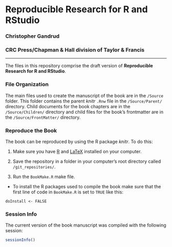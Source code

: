 # Reproducible Research for R and RStudio

### Christopher Gandrud

### CRC Press/Chapman & Hall division of Taylor & Francis

---

The files in this repository comprise the draft version of **Reproducible Research for R and RStudio**.

### File Organization

The main files used to create the manuscript of the book are in the `/Source` folder. This folder contains the parent *knitr* `.Rnw` file in the `/Source/Parent/` directory. Child documents for the book chapters are in the `/Source/Children/` directory and child files for the book's frontmatter are in the `/Source/FrontMatter/` directory.

### Reproduce the Book

The book can be reproduced by using the R package *knitr*. To do this:

1. Make sure you have [R](http://www.r-project.org/) and [LaTeX](http://www.latex-project.org/ftp.html) installed on your computer.

2. Save the repository in a folder in your computer's root directory called `/git_repositories/`.

3. Run the `BookMake.R` make file.

- To install the R packages used to compile the book make sure that the first line of code in `BookMake.R` is set to `TRUE` like this:

```
doInstall <- FALSE
```

### Session Info
The current version of the book manuscript was compiled with the following session:

```r
sessionInfo()
```

